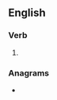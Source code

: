 ==English==

===Verb===
{{head|en|verb form}}

# {{en-past of|swindle}}

===Anagrams===
* {{l|en|dwindles}}
